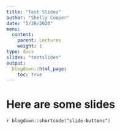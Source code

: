```yaml
---
title: "Test Slides"
author: "Shelly Cooper"
date: "5/28/2020"
menu:
  content:
    parent: Lectures
    weight: 1
type: docs
slides: "testslides"
output:
  blogdown::html_page:
    toc: true
---
```


# Here are some slides

`r blogdown::shortcode("slide-buttons")`
